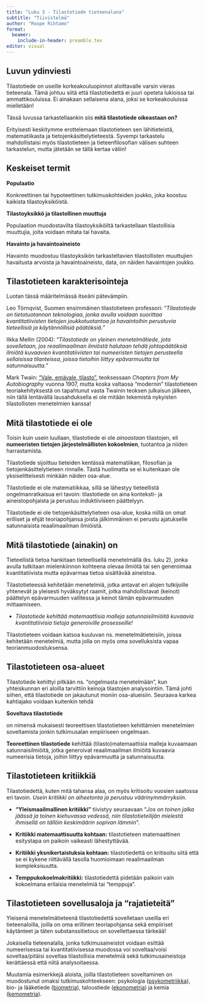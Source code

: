 ```yaml
---
title: "Luku 3 - Tilastotiede tieteenalana"
subtitle: "Tiivistelmä"
author: "Roope Rihtamo"
format:    
  beamer:     
    include-in-header: preamble.tex 
editor: visual
---
```


## Luvun ydinviesti

Tilastotiede on useille korkeakouluopinnot aloittavalle varsin vieras tieteenala. Tämä johtuu siitä että tilastotiedettä ei juuri opeteta lukioissa tai ammattikouluissa. Ei ainakaan sellaisena alana, joksi se korkeakouluissa mielletään!

Tässä luvussa tarkastellaankin siis **mitä tilastotiede oikeastaan on?**

Erityisesti keskitymme erottelemaan tilastotieteen sen lähitieteistä, matematiikasta ja tietojenkäsittelytieteestä. Syvempi tarkastelu mahdollistaisi myös tilastotieteen ja tieteenfilosofian välisen suhteen tarkastelun, mutta jätetään se tällä kertaa väliin!

## Keskeiset termit

::: {.defblock .mikko data-latex="{}"}
**Populaatio**

Konkreettinen tai hypoteettinen tutkimuskohteiden joukko, joka koostuu kaikista tilastoyksiköistä.
:::

::: {.defblock .mikko data-latex="{}"}
**Tilastoyksikkö ja tilastollinen muuttuja**

Populaation muodostavilta tilastoyksiköiltä tarkastellaan tilastollisia muuttujia, joita voidaan mitata tai havaita.
:::

::: {.defblock .mikko data-latex="{}"}
**Havainto ja havaintoaineisto**

Havainto muodostuu tilastoyksikön tarkasteltavien tilastollisten muuttujien havaitusta arvoista ja havaintoaineisto, data, on näiden havaintojen joukko.
:::

## Tilastotieteen karakterisointeja

Luotan tässä määritelmässä itseäni pätevämpiin.

Leo Törnqvist, Suomen ensimmäinen tilastotieteen professori: "*Tilastotiede on tietotuotannon teknologiaa*, *jonka avulla voidaan suorittaa kvantitatiivisten tietojen joukkotuotantoa ja havaintoihin perustuvia tieteellisiä ja käytännöllisiä päätöksiä.*"

Ilkka Mellin (2004): "*Tilastotiede on yleinen menetelmätiede*, *jota sovelletaan, jos reaalimaailman ilmiöstä halutaan tehdä johtopäätöksiä ilmiötä kuvaavien kvantitatiivisten tai numeeristen tietojen perusteella sellaisissa tilanteissa, joissa tietoihin liittyy epävarmuutta tai satunnaisuutta."*

Mark Twain: ["Vale, emävale, tilasto"](https://fi.wikipedia.org/wiki/Mark_Twain), teoksessaan *Chapters from My Autobiography* vuonna 1907, mutta koska valtaosa "modernin" tilastotieteen teoriakehityksestä on tapahtunut vasta Twainin teoksen julkaisun jälkeen, niin tällä lentävällä lausahduksella ei ole mitään tekemistä nykyisten tilastollisten menetelmien kanssa!

## Mitä tilastotiede ei ole

Toisin kuin usein luullaan, tilastotiede ei ole *ainoastaan* tilastojen, eli **numeeristen tietojen järjestelmällisten kokoelmien**, tuotantoa ja niiden harrastamista.

Tilastotiede sijoittuu tieteiden kentässä matematiikan, filosofian ja tietojenkäsittelytieteen rinnalle. Tästä huolimatta se ei kuitenkaan ole yksiselitteisesti minkään näiden osa-alue.

Tilastotiede ei ole matematiikkaa, sillä se lähestyy tieteellistä ongelmanratkaisua eri tavoin: tilastotiede on aina konteksti- ja aineistopohjaista ja perustuu induktiiviseen päättelyyn.

Tilastotiede ei ole tietojenkäsittelytieteen osa-alue, koska niillä on omat erilliset ja ehjät teoriapohjansa joista jälkimmäinen ei perustu ajatukselle satunnaisista reaalimaailman ilmiöistä.

## Mitä tilastotiede (ainakin) on

Tieteellistä tietoa hankitaan tieteellisellä menetelmällä (ks. luku 2), jonka avulla tutkitaan mielenkiinnon kohteena olevaa ilmiötä tai sen generoimaa kvantitatiivista mutta epävarmaa tietoa sisältävää aineistoa.

Tilastotieteessä kehitetään menetelmiä, jotka antavat eri alojen tutkijoille yhtenevät ja yleisesti hyväksytyt raamit, jotka mahdollistavat (keinot) päättelyn epävarmuuden vallitessa ja keinot tämän epävarmuuden mittaamiseen.

-   *Tilastotiede kehittää matemaattisia malleja satunnaisilmiöitä kuvaavia kvantitatiivisia tietoja generoiville prosesseille!*

Tilastotieteen voidaan katsoa kuuluvan ns. menetelmätieteisiin, joissa kehitetään menetelmiä, mutta jolla on myös oma sovelluksista vapaa teorianmuodostuksensa.

## Tilastotieteen osa-alueet

Tilastotiede kehittyi pitkään ns. "ongelmasta menetelmään", kun yhteiskunnan eri aloilla tarvittiin keinoja tilastojen analysointiin. Tämä johti siihen, että tilastotiede on jakautunut moniin osa-alueisiin. Seuraava karkea kahtiajako voidaan kuitenkin tehdä

::: {.defblock .mikko data-latex="{}"}
**Soveltava tilastotiede**

on nimensä mukaisesti teoreettisen tilastotieteen kehittämien menetelmien soveltamista jonkin tutkimusalan empiiriseen ongelmaan.
:::

::: {.defblock .mikko data-latex="{}"}
**Teoreettinen tilastotiede** kehittää (tilasto)matemaattisia malleja kuvaamaan satunnaisilmiöitä, jotka generoivat reaalimaailman ilmiöitä kuvaavia numeerisia tietoja, joihin liittyy epävarmuutta ja satunnaisuutta.
:::

## Tilastotieteen kritiikkiä

Tilastotiedettä, kuten mitä tahansa alaa, on myös kritisoitu vuosien saatossa eri tavoin. *Usein kritiikki on aiheetonta ja perustuu väärinymmärryksiin.*

-   **"Yleismaailmallinen kritiikki"** tiivistyy seuraavaan "*Jos on toinen jalka jäässä ja toinen kiehuvassa vedessä, niin tilastotieteilijän mielestä ihmisellä on tällöin keskimäärin sopivan lämmin*".

-   **Kritiikki matemaattisuutta kohtaan:** tilastotieteen matemaattinen esitystapa on paikoin vaikeasti lähestyttävää.

-   **Kritiikki yksnikertaistuksia kohtaan:** tilastotiedettä on kritisoitu siitä että se ei kykene riittävällä tasolla huomioimaan reaalimaailman kompleksisuutta.

-   **Temppukokoelmakritiikki:** tilastotiedettä pidetään paikoin vain kokoelmana erilaisia menetelmiä tai "temppuja".

## Tilastotieteen sovellusaloja ja "rajatieteitä"

Yleisenä menetelmätieteenä tilastotiedettä sovelletaan useilla eri tieteenaloilla, joilla on oma erillinen teoriapohjansa sekä empiiriset käytänteet ja täten substanssitietous on sovellettaessa tärkeää!

Jokaisella tieteenalalla, jonka tutkimusaineistot voidaan esittää numeerisessa tai kvantitatiivisessa muodossa voi soveltaa/voisi soveltaa/pitäisi soveltaa tilastollisia menetelmiä sekä tutkimusaineistoja kerättäessä että niitä analysoitaessa.

Muutamia esimerkkejä aloista, joilla tilastotieteen soveltaminen on muodostunut omaksi tutkimuskohteekseen: psykologia ([psykometriikka](https://en.wikipedia.org/wiki/Psychometrics)), bio- ja lääketiede ([biometria](https://en.wikipedia.org/wiki/Biometrics)), taloustiede ([ekonometria](https://en.wikipedia.org/wiki/Econometrics)) ja kemia ([kemometria](https://en.wikipedia.org/wiki/Chemometrics)).
